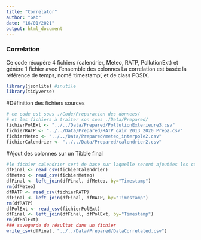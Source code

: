 ```yaml
---
title: "Correlator"
author: "Gab"
date: "16/01/2021"
output: html_document
---
```


### Correlation
Ce code récupère 4 fichiers (calendrier, Meteo, RATP, PollutionExt) et génère 1 fichier avec l'ensemble des colonnes
La correlation est basée la référence de temps, nomé 'timestamp', et de class POSIX.


```r
library(jsonlite) #inutile
library(tidyverse)
```


#Définition des fichiers sources
```r
# ce code est sous ./Code/Preparation des donnees/
# et les fichiers à traiter son sous ./Data/Prepared/
fichierPolExt <- "../../Data/Prepared/PollutionExterieure3.csv"
fichierRATP <- "../../Data/Prepared/RATP_qair_2013_2020_Prep2.csv"
fichierMeteo <- "../../Data/Prepared/meteo_interpole2.csv"
fichierCalendrier <- "../../Data/Prepared/calendrier2.csv"
```


#Ajout des colonnes sur un Tibble final
```r
#le fichier calendrier sert de base sur laquelle seront ajoutées les colonnes des fichiers RATP, Météo et PollutionExterne
dfFinal <- read_csv(fichierCalendrier)
dfMeteo <- read_csv(fichierMeteo)
dfFinal <- left_join(dfFinal, dfMeteo, by="Timestamp")
rm(dfMeteo)
dfRATP <- read_csv(fichierRATP)
dfFinal <- left_join(dfFinal, dfRATP, by="Timestamp")
rm(dfRATP)
dfPolExt <- read_csv(fichierPolExt)
dfFinal <- left_join(dfFinal, dfPolExt, by="Timestamp")
rm(dfPolExt)
### savegarde du résultat dans un fichier
write_csv(dfFinal, "../../Data/Prepared/DataCorrelated.csv")
```